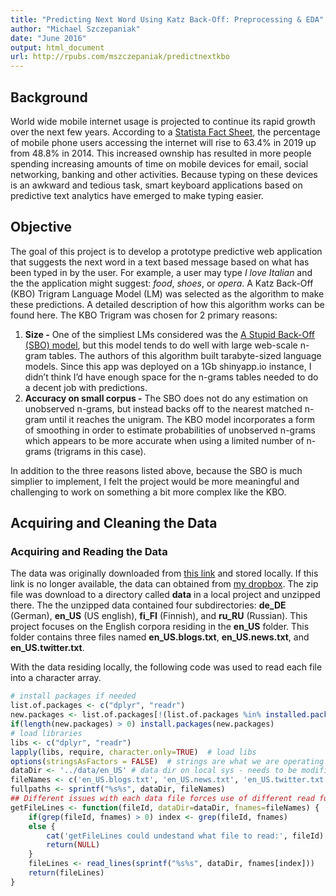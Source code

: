 ```yaml
---
title: "Predicting Next Word Using Katz Back-Off: Preprocessing & EDA"
author: "Michael Szczepaniak"
date: "June 2016"
output: html_document
url: http://rpubs.com/mszczepaniak/predictnextkbo
---
```

## Background  
World wide mobile internet usage is projected to continue its rapid growth over the next few years.  According to a [Statista Fact Sheet](http://www.statista.com/statistics/284202/mobile-phone-internet-user-penetration-worldwide/), the percentage of mobile phone users accessing the internet will rise to 63.4% in 2019 up from 48.8% in 2014.  This increased ownship has resulted in more people spending increasing amounts of time on mobile devices for email, social networking, banking and other activities. Because typing on these devices is an awkward and tedious task, smart keyboard applications based on predictive text analytics have emerged to make typing easier.  

## Objective
The goal of this project is to develop a prototype predictive web application that suggests the next word in a text based message based on what has been typed in by the user. For example, a user may type *I love Italian* and the the application might suggest: *food*, *shoes*, or *opera*.  A Katz Back-Off (KBO) Trigram  Language Model (LM) was selected as the algorithm to make these predictions.  A detailed description of how this algorithm works can be found here.  The KBO Trigram was chosen for 2 primary reasons:

1. **Size -** One of the simpliest LMs considered was the [A Stupid Back-Off (SBO) model](http://www.aclweb.org/anthology/D07-1090.pdf), but this model tends to do well with large web-scale n-gram tables.  The authors of this algorithm built tarabyte-sized language models.  Since this app was deployed on a 1Gb shinyapp.io instance, I didn't think I'd have enough space for the n-grams tables needed to do a decent job with predictions.
2. **Accuracy on small corpus -** The SBO does not do any estimation on unobserved n-grams, but instead backs off to the nearest matched n-gram until it reaches the unigram.  The KBO model incorporates a form of smoothing in order to estimate probabilities of unobserved n-grams which appears to be more accurate when using a limited number of n-grams (trigrams in this case).

In addition to the three reasons listed above, because the SBO is much simplier to implement, I felt the project would be more meaningful and challenging to work on something a bit more complex like the KBO.

## Acquiring and Cleaning the Data
### Acquiring and Reading the Data
The data was originally downloaded from [this link](https://d396qusza40orc.cloudfront.net/dsscapstone/dataset/Coursera-SwiftKey.zip) and stored locally. If this link is no longer available, the data can obtained from [my dropbox](https://www.dropbox.com/s/uk7d4gp1c7bgmxc/Coursera-SwiftKey.zip?raw=1). The zip file was download to a directory called **data** in a local project and unzipped there.  The the unzipped data contained four subdirectories: **de_DE** (German), **en_US** (US english), **fi_FI** (Finnish), and **ru_RU** (Russian). This project focuses on the English corpora residing in the **en_US** folder. This folder contains three files named **en_US.blogs.txt**, **en_US.news.txt**, and **en_US.twitter.txt**.

With the data residing locally, the following code was used to read each file into a character array.

```r
# install packages if needed
list.of.packages <- c("dplyr", "readr")
new.packages <- list.of.packages[!(list.of.packages %in% installed.packages()[,"Package"])]
if(length(new.packages) > 0) install.packages(new.packages)
# load libraries
libs <- c("dplyr", "readr")
lapply(libs, require, character.only=TRUE)  # load libs
options(stringsAsFactors = FALSE)  # strings are what we are operating on...
dataDir <- '../data/en_US' # data dir on local sys - needs to be modified to were you keep data
fileNames <- c('en_US.blogs.txt', 'en_US.news.txt', 'en_US.twitter.txt')
fullpaths <- sprintf("%s%s", dataDir, fileNames)
## Different issues with each data file forces use of different read functions
getFileLines <- function(fileId, dataDir=dataDir, fnames=fileNames) {
    if(grep(fileId, fnames) > 0) index <- grep(fileId, fnames)
    else {
        cat('getFileLines could undestand what file to read:', fileId)
        return(NULL)
    }
    fileLines <- read_lines(sprintf("%s%s", dataDir, fnames[index]))
    return(fileLines)
}



```